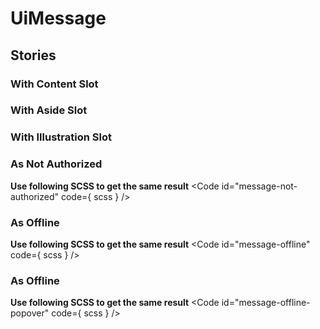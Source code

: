 
<Meta of={stories}/>

# UiMessage
<Primary />
<ArgsTable />

## Stories
### With Content Slot
<Canvas of={stories.WithContentSlot}/>

### With Aside Slot
<Canvas of={stories.WithAsideSlot}/>

### With Illustration Slot
<Canvas of={stories.WithIllustrationSlot}/>

### As Not Authorized
<Canvas of={stories.AsNotAuthorized}/>

**Use following SCSS to get the same result**
<Code
  id="message-not-authorized"
  code={ scss }
/>

### As Offline
<Canvas of={stories.AsOffline}/>

**Use following SCSS to get the same result**
<Code
  id="message-offline"
  code={ scss }
/>

### As Offline
<Canvas of={stories.AsOfflinePopover}/>

**Use following SCSS to get the same result**
<Code
  id="message-offline-popover"
  code={ scss }
/>
